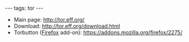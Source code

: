 ---
tags: tor
---
* Main page: http://tor.eff.org/
* Download: http://tor.eff.org/download.html
* Torbutton ([[Firefox]] add-on): https://addons.mozilla.org/firefox/2275/

